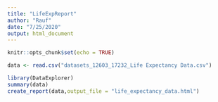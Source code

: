 ```yaml
---
title: "LifeExpReport"
author: "Rauf"
date: "7/25/2020"
output: html_document
---
```


```r
knitr::opts_chunk$set(echo = TRUE)
```
```r
data <- read.csv("datasets_12603_17232_Life Expectancy Data.csv")
```

```r
library(DataExplorer)
summary(data)
create_report(data,output_file = "life_expectancy_data.html")
```